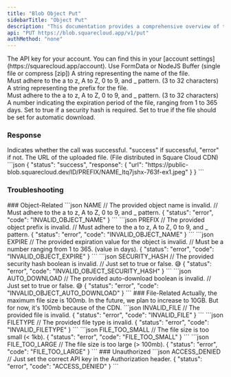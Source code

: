 ```yaml
---
title: "Blob Object Put"
sidebarTitle: "Object Put"
description: "This documentation provides a comprehensive overview of the PUT /v1/put endpoint of the SquareCloud Blob API."
api: "PUT https://blob.squarecloud.app/v1/put"
authMethod: "none"
---
```


<ParamField header="Authorization" type="string" placeholder="API KEY" required>
  The API key for your account. You can find this in your [account settings](https://squarecloud.app/account).
</ParamField>

<ParamField body="file" type="file" placeholder="commit.zip" required>
  Use FormData or NodeJS Buffer (single file or compress [zip])
</ParamField>

<ParamField query="name" type="string" placeholder="File Name" required>
  A string representing the name of the file.<br/>Must adhere to the a to z, A to Z, 0 to 9, and _ pattern. (3 to 32 characters)
</ParamField>

<ParamField query="prefix" type="string" placeholder="File Prefix">
  A string representing the prefix for the file.<br/>Must adhere to the a to z, A to Z, 0 to 9, and _ pattern. (3 to 32 characters)
</ParamField>

<ParamField query="expire" type="number" placeholder="Expiration (days)">
  A number indicating the expiration period of the file, ranging from 1 to 365 days.
</ParamField>

<ParamField query="security_hash" type="boolean" placeholder="Security Hash">
  Set to true if a security hash is required.
</ParamField>

<ParamField query="auto_download" type="boolean" placeholder="Auto Download">
  Set to true if the file should be set for automatic download.
</ParamField>

### Response

<ResponseField name="status" type="string">
  Indicates whether the call was successful. "success" if successful, "error" if not.
</ResponseField>

<ResponseField name="response" type="object">
  <Expandable title="Toggle object">
    <ResponseField name="url" type="string">
      The URL of the uploaded file. (File distributed in Square Cloud CDN)
    </ResponseField>
  </Expandable>
</ResponseField>

<ResponseExample>
```json
{
    "status": "success",
    "response": {
        "url": "https://public-blob.squarecloud.dev/ID/PREFIX/NAME_ltq7jshx-763f-ex1.jpeg"
    }
}
```
</ResponseExample>

### Troubleshooting
<Tabs>
    <Tab title="400 Status Code">
        ### Object-Related
        <CodeGroup>
        ```json NAME
        // The provided object name is invalid. 
        // Must adhere to the a to z, A to Z, 0 to 9, and _ pattern.
        {
            "status": "error",
            "code": "INVALID_OBJECT_NAME"
        }
        ```
        ```json PREFIX
        // The provided object prefix is invalid.
        // Must adhere to the a to z, A to Z, 0 to 9, and _ pattern.
        {
            "status": "error",
            "code": "INVALID_OBJECT_NAME"
        }
        ```
        ```json EXPIRE
        // The provided expiration value for the object is invalid.
        // Must be a number ranging from 1 to 365. (value in days).
        {
            "status": "error",
            "code": "INVALID_OBJECT_EXPIRE"
        }
        ```
        ```json SECURITY_HASH
        // The provided security hash boolean is invalid.
        // Just set to true or false. 😅
        {
            "status": "error",
            "code": "INVALID_OBJECT_SECURITY_HASH"
        }
        ```
        ```json AUTO_DOWNLOAD
        // The provided auto-download boolean is invalid.
        // Just set to true or false. 😅
        {
            "status": "error",
            "code": "INVALID_OBJECT_AUTO_DOWNLOAD"
        }
        ```
        </CodeGroup>
        ### File-Related
        <Warning> Actually, the maximum file size is 100mb. In the future, we plan to increase to 10GB. But for now, it's 100mb because of the CDN. </Warning>
        <CodeGroup>
        ```json INVALID_FILE
        // The provided file is invalid.
        {
            "status": "error",
            "code": "INVALID_FILE"
        }
        ```
        ```json FILETYPE
        // The provided file type is invalid.
        {
            "status": "error",
            "code": "INVALID_FILETYPE"
        }
        ```
        ```json FILE_TOO_SMALL
        // The file size is too small (< 1kb).
        {
            "status": "error",
            "code": "FILE_TOO_SMALL"
        }
        ```
        ```json FILE_TOO_LARGE
        // The file size is too large (> 100mb).
        {
            "status": "error",
            "code": "FILE_TOO_LARGE"
        }
        ```
        </CodeGroup>
    </Tab>
    <Tab title="401 Status Code">
        ### Unauthorized
        <CodeGroup>
        ```json ACCESS_DENIED
        // Just set the correct API key in the Authorization header.
        {
            "status": "error",
            "code": "ACCESS_DENIED"
        }
        ```
        </CodeGroup>
    </Tab>
</Tabs>

